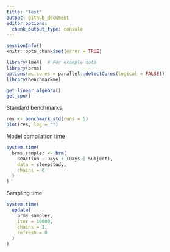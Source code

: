 ```yaml
---
title: "Test"
output: github_document
editor_options: 
  chunk_output_type: console
---
```


```r
sessionInfo()
knitr::opts_chunk$set(error = TRUE)
```


```r
library(lme4)  # For example data
library(brms)
options(mc.cores = parallel::detectCores(logical = FALSE))
library(benchmarkme)
```

```r
get_linear_algebra()
get_cpu()
```

Standard benchmarks

```r
res <- benchmark_std(runs = 5)
plot(res, log = "")
```

Model compilation time

```r
system.time(
  brms_sampler <- brm(
    Reaction ~ Days + (Days | Subject), 
    data = sleepstudy, 
    chains = 0
  )
)
```

Sampling time

```r
system.time(
  update(
    brms_sampler, 
    iter = 10000, 
    chains = 1, 
    refresh = 0
  )
)
```
